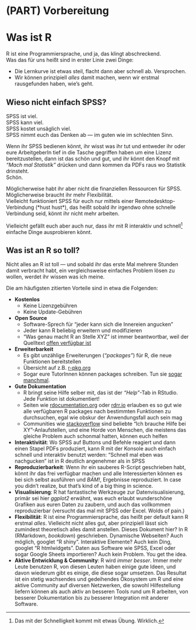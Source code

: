 # (PART) Vorbereitung {-}

# Was ist R

R ist eine Programmiersprache, und ja, das klingt abschreckend.  
Was das für uns heißt sind in erster Linie zwei Dinge:

- Die Lernkurve ist etwas steil, flacht dann aber schnell ab. Versprochen.
- Wir können prinzipiell _alles_ damit machen, wenn wir erstmal rausgefunden haben, wie's geht.

## Wieso nicht einfach SPSS?

SPSS ist viel.  
SPSS kann viel.  
SPSS kostet unsäglich viel.  
SPSS nimmt euch das Denken ab — im guten wie im schlechten Sinn.  

Wenn ihr SPSS bedienen könnt, ihr wisst was ihr tut und entweder ihr oder eure ArbeitgeberIn tief in die Tasche gegriffen haben um eine Lizenz bereitzustellen, dann ist das schön und gut, und ihr könnt den Knopf mit *"Mach mal Statistik"* drücken und dann kommen da PDFs raus wo Statistik drinsteht.  
Schön.

Möglicherweise habt ihr aber nicht die finanziellen Ressourcen für SPSS.  
Möglicherweise braucht ihr mehr Flexibilität.  
Vielleicht funktioniert SPSS für euch nur mittels einer Remotedesktop-Verbindung (\*hust hust\*), das heißt sobald ihr irgendwo ohne schnelle Verbindung seid, könnt ihr nicht mehr arbeiten.  

Vielleicht gefällt euch aber auch nur, dass ihr mit R interaktiv und schnell[^schnell] einfache Dinge ausprobieren könnt. 

## Was ist an R so toll?

Nicht alles an R ist toll — und sobald ihr das erste Mal mehrere Stunden damit verbracht habt, ein vergleichsweise einfaches Problem lösen zu wollen, werdet ihr wissen was ich meine.  

Die am häufigsten zitierten Vorteile sind in etwa die Folgenden:

- **Kostenlos**
    - Keine Lizenzgebühren
    - Keine Update-Gebühren
- **Open Source**
    - Software-Sprech für "jeder kann sich die Innereien angucken"
    - Jeder kann R beliebig erweitern und modifizieren
    - "Was genau macht R an Stelle XYZ" ist immer beantwortbar, weil der Quelltext [offen verfügbar ist](https://github.com/wch/r-source)
- **Erweiterbarkeit**
    - Es gibt unzählige Erweiterungen (*"packages"*) für R, die neue Funktionen bereitstellen
    - Übersicht auf z.B. [r-pkg.org](https://www.r-pkg.org/) 
    - Sogar eure TutorInnen können packages schreiben. Tun sie [sogar manchmal](https://github.com/tadaadata/tadaatoolbox).
- **Gute Dokumentation**
    - R bringt seine Hilfe selber mit, das ist der *"Help"*-Tab in RStudio. Jede Funktion ist dokumentiert!
    - Seiten wie [rdocumentation.org](https://www.rdocumentation.org/) oder [rdrr.io](https://rdrr.io/) erlauben es so gut wie alle verfügbaren R packages nach bestimmten Funktionen zu durchsuchen, egal wie obskur der Anwendungsfall auch sein mag
    - Communities wie [stackoverflow](https://stackoverflow.com/questions/tagged/r) sind beliebte "Ich brauche Hilfe bei XY"-Anlaufstellen, und eine Horde von Menschen, die meistens das gleiche Problem auch schonmal hatten, können euch helfen
- **Interaktivität**: Wo SPSS auf Buttons und Befehle reagiert und dann einen Stapel PDFs produziert, kann R mit der Konsole auch einfach schnell und interaktiv benutzt werden: "Schnell mal eben was nachgucken" ist in R deutlich angenehmer als in SPSS
- **Reproduzierbarkeit**: Wenn ihr ein sauberes R-Script geschrieben habt, könnt ihr das frei verfügbar machen und alle Interessierten können es bei sich selbst ausführen und *BÄM!*, Ergebnisse reproduziert. In case you didn't realize, but that's kind of a big thing in science.
- **Visualisierung**: R hat fantastische Werkzeuge zur Datenvisualisierung, primär sei hier *ggplot2* erwähnt, was euch erlaubt wunderschöne Grafiken aus euren Daten zu zaubern, und auch das vollkommen reproduzierbar (versucht das mal mit SPSS oder Excel. Wolds of pain.)
- **Flexibilität**: R ist eine Programmiersprache, das heißt per default kann R erstmal *alles*. Vielleicht nicht alles gut, aber prinzipiell lässt sich zumindest theoretisch alles damit anstellen. Dieses Dokument hier? In R (RMarkdown, *bookdown*) geschrieben. Dynamische Webseiten? Auch möglich, googlet "R shiny". Interaktive Elemente? Auch kein Ding, googlet "R htmlwidgets". Daten aus Software wie SPSS, Excel oder sogar Google Sheets importieren? Auch kein Problem. You get the idea.
- **Aktive Entwicklung & Community**: R wird *immer besser*. Immer mehr Leute benutzen R, von diesen Leuten haben einige gute Ideen, und davon wiederum gibt es einige, die diese sogar umsetzen. Das Resultat ist ein stetig wachsendes und gedeihendes Ökosystem um R und eine aktive Community auf diversen Netzwerken, die sowohl Hilfestellung liefern können als auch aktiv an besseren Tools rund um R arbeiten, von besserer Dokumentation bis zu besserer Integration mit anderer Software.


<!-- Fußnoten -->
[^schnell]: Das mit der Schnelligkeit kommt mit etwas Übung. Wirklich.

